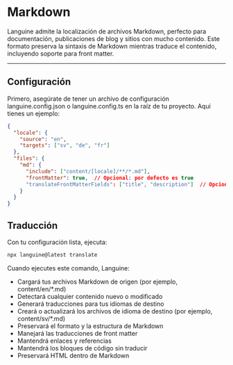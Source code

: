# Markdown

Languine admite la localización de archivos Markdown, perfecto para documentación, publicaciones de blog y sitios con mucho contenido. Este formato preserva la sintaxis de Markdown mientras traduce el contenido, incluyendo soporte para front matter.

---

## Configuración

Primero, asegúrate de tener un archivo de configuración languine.config.json o languine.config.ts en la raíz de tu proyecto. Aquí tienes un ejemplo:

```json
{
  "locale": {
    "source": "en",
    "targets": ["sv", "de", "fr"]
  },
  "files": {
    "md": {
      "include": ["content/[locale]/**/*.md"],
      "frontMatter": true,  // Opcional: por defecto es true
      "translateFrontMatterFields": ["title", "description"]  // Opcional: especifica qué campos de front matter traducir
    }
  }
}
```

## Traducción

Con tu configuración lista, ejecuta:

```bash
npx languine@latest translate
```

Cuando ejecutes este comando, Languine:

- Cargará tus archivos Markdown de origen (por ejemplo, content/en/*.md)
- Detectará cualquier contenido nuevo o modificado
- Generará traducciones para tus idiomas de destino
- Creará o actualizará los archivos de idioma de destino (por ejemplo, content/sv/*.md)
- Preservará el formato y la estructura de Markdown
- Manejará las traducciones de front matter
- Mantendrá enlaces y referencias
- Mantendrá los bloques de código sin traducir
- Preservará HTML dentro de Markdown
